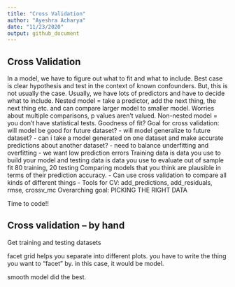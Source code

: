 ```yaml
---
title: "Cross Validation"
author: "Ayeshra Acharya"
date: "11/23/2020"
output: github_document
---
```

## Cross Validation 

In a model, we have to figure out what to fit and what to include. Best case is clear hypothesis and test in the context of known confounders. But, this is not usually the case. Usually, we have lots of predictors and have to decide what to include. 
Nested model = take a predictor, add the next thing, the next thing etc. and can compare larger model to smaller model. Worries about multiple comparisons, p values aren't valued. 
Non-nested model = you don't have statistical tests. Goodness of fit? 
Goal for cross validation: will model be good for future dataset? 
- will model generalize to future dataset?
- can i take a model generated on one dataset and make accurate predictions about another dataset? 
- need to balance underfitting and overfitting
- we want low prediction errors
Training data is data you use to build your model and testing data is data you use to evaluate out of sample fit 
80 training, 20 testing
Comparing models that you think are plausible in terms of their prediction accuracy. 
- Can use cross validation to compare all kinds of different things
- Tools for CV: add_predictions, add_residuals, rmse, crossv_mc
Overarching goal: PICKING THE RIGHT DATA 

Time to code!!

## Cross validation -- by hand 
Get training and testing datasets

facet grid helps you separate into different plots. you have to write the thing you want to "facet" by. in this case, it would be model. 

smooth model did the best. 

